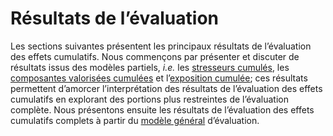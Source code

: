 # Résultats de l'évaluation {#resultats}

Les sections suivantes présentent les principaux résultats de l'évaluation des effets cumulatifs. Nous commençons par présenter et discuter de résultats issus des modèles partiels, *i.e.* les [stresseurs cumulés](#strcummethod), les [composantes valorisées cumulées](#cvcummethod) et l'[exposition cumulée](#cumexpmethod); ces résultats permettent d'amorcer l'interprétation des résultats de l'évaluation des effets cumulatifs en explorant des portions plus restreintes de l'évaluation complète. Nous présentons ensuite les résultats de l'évaluation des effets cumulatifs complets à partir du [modèle général](#ceamethod) d'évaluation.
